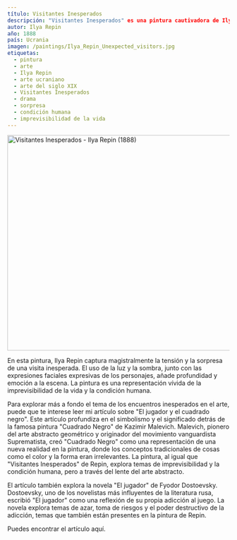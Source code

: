 ```yaml
---
título: Visitantes Inesperados
descripción: "Visitantes Inesperados" es una pintura cautivadora de Ilya Repin, un renombrado artista ucraniano. La pintura, ambientada en una casa rural ucraniana, representa el dramático encuentro entre los habitantes y sus visitantes inesperados. El uso magistral de la luz y la sombra de Repin, junto con las expresiones faciales expresivas de los personajes, crea una escena llena de tensión y sorpresa. La pintura es una profunda exploración de la condición humana, destacando temas de sorpresa, tensión y la imprevisibilidad de la vida. Sirve como una poderosa metáfora visual para los giros inesperados que la vida puede tomar, lo que la convierte en una obra significativa en el ámbito del arte del siglo XIX.
autor: Ilya Repin
año: 1888
país: Ucrania
imagen: /paintings/Ilya_Repin_Unexpected_visitors.jpg
etiquetas:
  - pintura
  - arte
  - Ilya Repin
  - arte ucraniano
  - arte del siglo XIX
  - Visitantes Inesperados
  - drama
  - sorpresa
  - condición humana
  - imprevisibilidad de la vida
---
```


<Image className="w-full" width="1080" height="489" src="/paintings/Ilya_Repin_Unexpected_visitors.jpg"
       alt="Visitantes Inesperados - Ilya Repin (1888)"
       caption="Visitantes Inesperados - Ilya Repin (1888)"/>

En esta pintura, Ilya Repin captura magistralmente la tensión y la sorpresa de una visita inesperada. El uso de la luz y la sombra, junto con las expresiones faciales expresivas de los personajes, añade profundidad y emoción a la escena. La pintura es una representación vívida de la imprevisibilidad de la vida y la condición humana.

Para explorar más a fondo el tema de los encuentros inesperados en el arte, puede que te interese leer mi artículo sobre "El jugador y el cuadrado negro". Este artículo profundiza en el simbolismo y el significado detrás de la famosa pintura "Cuadrado Negro" de Kazimir Malevich. Malevich, pionero del arte abstracto geométrico y originador del movimiento vanguardista Suprematista, creó "Cuadrado Negro" como una representación de una nueva realidad en la pintura, donde los conceptos tradicionales de cosas como el color y la forma eran irrelevantes. La pintura, al igual que "Visitantes Inesperados" de Repin, explora temas de imprevisibilidad y la condición humana, pero a través del lente del arte abstracto.

El artículo también explora la novela "El jugador" de Fyodor Dostoevsky. Dostoevsky, uno de los novelistas más influyentes de la literatura rusa, escribió "El jugador" como una reflexión de su propia adicción al juego. La novela explora temas de azar, toma de riesgos y el poder destructivo de la adicción, temas que también están presentes en la pintura de Repin.

Puedes encontrar el artículo <Link href="/posts/the-gambler-and-the-black-square">aquí</Link>.
